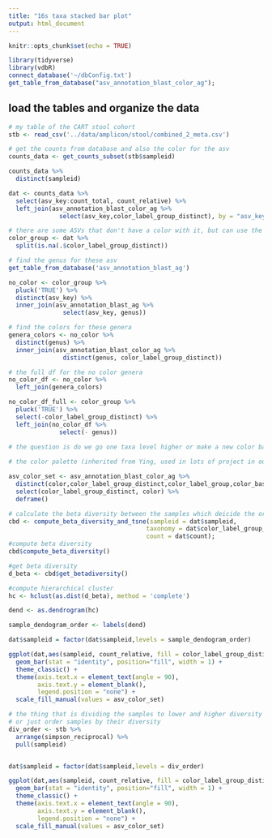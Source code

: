 ```yaml
---
title: "16s taxa stacked bar plot"
output: html_document
---
```


```r
knitr::opts_chunk$set(echo = TRUE)
```

```r
library(tidyverse)
library(vdbR)
connect_database('~/dbConfig.txt')
get_table_from_database("asv_annotation_blast_color_ag");
```


## load the tables and organize the data

```r
# my table of the CART stool cohort
stb <- read_csv('../data/amplicon/stool/combined_2_meta.csv')

# get the counts from database and also the color for the asv 
counts_data <- get_counts_subset(stb$sampleid)

counts_data %>% 
  distinct(sampleid)
```


```r
dat <- counts_data %>% 
  select(asv_key:count_total, count_relative) %>% 
  left_join(asv_annotation_blast_color_ag %>% 
              select(asv_key,color_label_group_distinct), by = "asv_key")

# there are some ASVs that don't have a color with it, but can use the color for the genus level
color_group <- dat %>% 
  split(is.na(.$color_label_group_distinct))

# find the genus for these asv
get_table_from_database('asv_annotation_blast_ag')

no_color <- color_group %>% 
  pluck('TRUE') %>% 
  distinct(asv_key) %>% 
  inner_join(asv_annotation_blast_ag %>% 
               select(asv_key, genus)) 

# find the colors for these genera
genera_colors <- no_color %>% 
  distinct(genus) %>% 
  inner_join(asv_annotation_blast_color_ag %>% 
               distinct(genus, color_label_group_distinct))

# the full df for the no color genera
no_color_df <- no_color %>% 
  left_join(genera_colors)

no_color_df_full <- color_group %>% 
  pluck('TRUE') %>% 
  select(-color_label_group_distinct) %>% 
  left_join(no_color_df %>% 
              select(- genus))
  
# the question is do we go one taxa level higher or make a new color base and shades for the new asv 
```


```r
# the color palette (inherited from Ying, used in lots of project in our lab, the palette used in the NEJM paper Fig 2D https://www.nejm.org/doi/full/10.1056/NEJMoa1900623)

asv_color_set <- asv_annotation_blast_color_ag %>% 
  distinct(color,color_label_group_distinct,color_label_group,color_base) %>% 
  select(color_label_group_distinct, color) %>% 
  deframe()
```

```r
# calculate the beta diversity between the samples which deicide the order of the samples in the plot
cbd <- compute_beta_diversity_and_tsne(sampleid = dat$sampleid, 
                                      taxonomy = dat$color_label_group_distinct,
                                      count = dat$count);
#compute beta diversity
cbd$compute_beta_diversity()
```

```r
#get beta diversity
d_beta <- cbd$get_betadiversity() 

#compute hierarchical cluster
hc <- hclust(as.dist(d_beta), method = 'complete')

dend <- as.dendrogram(hc)

sample_dendogram_order <- labels(dend)

dat$sampleid = factor(dat$sampleid,levels = sample_dendogram_order)

ggplot(dat,aes(sampleid, count_relative, fill = color_label_group_distinct) ) +
  geom_bar(stat = "identity", position="fill", width = 1) +
  theme_classic() +
  theme(axis.text.x = element_text(angle = 90),
        axis.text.y = element_blank(),
        legend.position = "none") +
  scale_fill_manual(values = asv_color_set)

```

```r
# the thing that is dividing the samples to lower and higher diversity 
# or just order samples by their diversity
div_order <- stb %>% 
  arrange(simpson_reciprocal) %>% 
  pull(sampleid)


dat$sampleid = factor(dat$sampleid,levels = div_order)

ggplot(dat,aes(sampleid, count_relative, fill = color_label_group_distinct) ) +
  geom_bar(stat = "identity", position="fill", width = 1) +
  theme_classic() +
  theme(axis.text.x = element_text(angle = 90),
        axis.text.y = element_blank(),
        legend.position = "none") +
  scale_fill_manual(values = asv_color_set)
```

